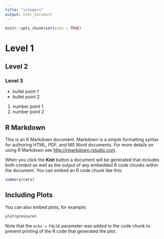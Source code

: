 ```yaml
---
title: "integers"
output: html_document
---
```


```r
knitr::opts_chunk$set(echo = TRUE)
```
# Level 1
## Level 2
### Level 3

* bullet point 1
* bullet point 2
 
1. number point 1
2. number point 2

## R Markdown

This is an R Markdown document. Markdown is a simple formatting syntax for authoring HTML, PDF, and MS Word documents. For more details on using R Markdown see <http://rmarkdown.rstudio.com>.

When you click the **Knit** button a document will be generated that includes both content as well as the output of any embedded R code chunks within the document. You can embed an R code chunk like this:

```r
summary(cars)
```

## Including Plots

You can also embed plots, for example:

```r
plot(pressure)
```

Note that the `echo = FALSE` parameter was added to the code chunk to prevent printing of the R code that generated the plot.

